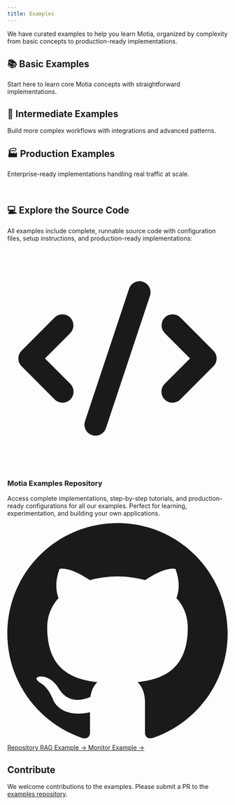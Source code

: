 ```yaml
---
title: Examples
---
```


We have curated examples to help you learn Motia, organized by complexity from basic concepts to production-ready implementations.

## 📚 Basic Examples
Start here to learn core Motia concepts with straightforward implementations.

<Cards>
  <Card
    title="Sentiment Analysis"
    href="/docs/examples/sentiment-analysis"
    description="Learn dynamic workflows with LLM-driven decision making and event routing"
  />
  <Card
    title="Multi-Language Processing"
    href="/docs/examples/multi-language-data-processing"
    description="Combine TypeScript, Python, and JavaScript in unified data pipelines"
  />
</Cards>

## 🔧 Intermediate Examples
Build more complex workflows with integrations and advanced patterns.

<Cards>
  <Card
    title="AI Content Moderation"
    href="/docs/examples/ai-content-moderation"
    description="Human-in-the-loop content moderation with AI analysis and Slack integration"
  />
  <Card
    title="RAG PDF Analyzer"
    href="/docs/examples/rag-docling-weaviate"
    description="Intelligent document processing with Docling and Weaviate vector database"
  />
  <Card
    title="Trello Automation"
    href="/docs/examples/trello-automation"
    description="Automated card progression system with AI-powered summaries and notifications"
  />
</Cards>

## 🏭 Production Examples
Enterprise-ready implementations handling real traffic at scale.

<Cards>
  <Card
    title="Uptime Monitor"
    href="/docs/examples/uptime-discord-monitor"
    description="Complete monitoring system with smart alerting and Discord integration"
  />
  <Card
    title="GitHub Stars Counter"
    href="/docs/examples/github-stars-counter"
    description="Real-time stars counter with secure webhooks and live streaming"
  />
  <Card
    title="GitHub Integration"
    href="/docs/examples/github-integration-workflow"
    description="Automated issue and PR management with AI-powered classification and routing"
  />
  <Card
    title="Gmail Automation"
    href="/docs/examples/gmail-automation"
    description="Smart email classification, auto-responses, and AI-powered filtering with OAuth2"
  />
  <Card
    title="Finance Agent"
    href="/docs/examples/finance-agent"
    description="Event-driven financial analysis with web search and real-time market data"
  />
  <Card
    title="AI Research Agent"
    href="/docs/examples/ai-deep-research-agent"
    description="Comprehensive web research assistant with iterative depth and parallel processing"
  />
</Cards>


<br/>

## 💻 Explore the Source Code

All examples include complete, runnable source code with configuration files, setup instructions, and production-ready implementations:

<div className="not-prose">
  <div className="bg-gradient-to-r from-indigo-50 to-purple-50 border border-indigo-200 rounded-lg p-6 my-6">
    <div className="flex items-start space-x-4">
      <div className="flex-shrink-0">
        <svg className="w-8 h-8 text-indigo-600" fill="currentColor" viewBox="0 0 20 20">
          <path fillRule="evenodd" d="M12.316 3.051a1 1 0 01.633 1.265l-4 12a1 1 0 11-1.898-.632l4-12a1 1 0 011.265-.633zM5.707 6.293a1 1 0 010 1.414L3.414 10l2.293 2.293a1 1 0 11-1.414 1.414l-3-3a1 1 0 010-1.414l3-3a1 1 0 011.414 0zm8.586 0a1 1 0 011.414 0l3 3a1 1 0 010 1.414l-3 3a1 1 0 11-1.414-1.414L16.586 10l-2.293-2.293a1 1 0 010-1.414z" clipRule="evenodd" />
        </svg>
      </div>
      <div className="flex-1">
        <h3 className="text-lg font-semibold text-gray-900 mb-2">Motia Examples Repository</h3>
        <p className="text-gray-600 mb-4">Access complete implementations, step-by-step tutorials, and production-ready configurations for all our examples. Perfect for learning, experimentation, and building your own applications.</p>
        <div className="grid grid-cols-1 sm:grid-cols-3 gap-3">
          <a 
            href="https://github.com/MotiaDev/motia-examples" 
            target="_blank" 
            rel="noopener noreferrer"
            className="inline-flex items-center justify-center px-4 py-2 bg-indigo-600 hover:bg-indigo-700 text-white font-medium rounded-md transition-colors duration-200"
          >
            <svg className="w-4 h-4 mr-2" fill="currentColor" viewBox="0 0 24 24">
              <path d="M12 0C5.374 0 0 5.373 0 12 0 17.302 3.438 21.8 8.207 23.387c.599.111.793-.261.793-.577v-2.234c-3.338.726-4.033-1.416-4.033-1.416-.546-1.387-1.333-1.756-1.333-1.756-1.089-.745.083-.729.083-.729 1.205.084 1.839 1.237 1.839 1.237 1.07 1.834 2.807 1.304 3.492.997.107-.775.418-1.305.762-1.604-2.665-.305-5.467-1.334-5.467-5.931 0-1.311.469-2.381 1.236-3.221-.124-.303-.535-1.524.117-3.176 0 0 1.008-.322 3.301 1.23A11.509 11.509 0 0112 5.803c1.02.005 2.047.138 3.006.404 2.291-1.552 3.297-1.23 3.297-1.23.653 1.653.242 2.874.118 3.176.77.84 1.235 1.911 1.235 3.221 0 4.609-2.807 5.624-5.479 5.921.43.372.823 1.102.823 2.222v3.293c0 .319.192.694.801.576C20.566 21.797 24 17.3 24 12c0-6.627-5.373-12-12-12z"/>
            </svg>
            Repository
          </a>
          <a 
            href="https://github.com/MotiaDev/motia-examples/tree/main/examples/rag-docling-weaviate-agent" 
            target="_blank" 
            rel="noopener noreferrer"
            className="inline-flex items-center justify-center px-4 py-2 bg-gray-100 hover:bg-gray-200 text-gray-800 font-medium rounded-md transition-colors duration-200"
          >
            RAG Example →
          </a>
          <a 
            href="https://github.com/MotiaDev/motia-examples/tree/main/examples/motia-uptime-monitor" 
            target="_blank" 
            rel="noopener noreferrer"
            className="inline-flex items-center justify-center px-4 py-2 bg-gray-100 hover:bg-gray-200 text-gray-800 font-medium rounded-md transition-colors duration-200"
          >
            Monitor Example →
          </a>
        </div>
      </div>
    </div>
  </div>
</div>

## Contribute

We welcome contributions to the examples. Please submit a PR to the [examples repository](https://github.com/motiadev/motia-examples).
